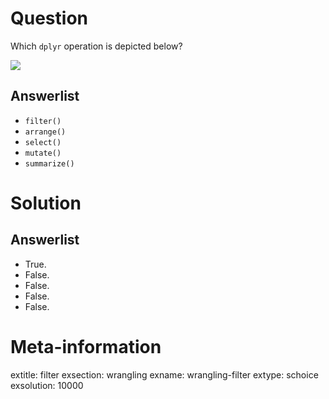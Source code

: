 Question
========

Which `dplyr` operation is depicted below? 

![](https://rstudio-education.github.io/tidyverse-cookbook/images/dplyr-filter.png)

Answerlist
----------
* `filter()`
* `arrange()`
* `select()`
* `mutate()`
* `summarize()`

Solution
========

Answerlist
----------
* True.
* False.
* False.
* False.
* False.

Meta-information
================
extitle: filter
exsection: wrangling
exname: wrangling-filter
extype: schoice
exsolution: 10000
